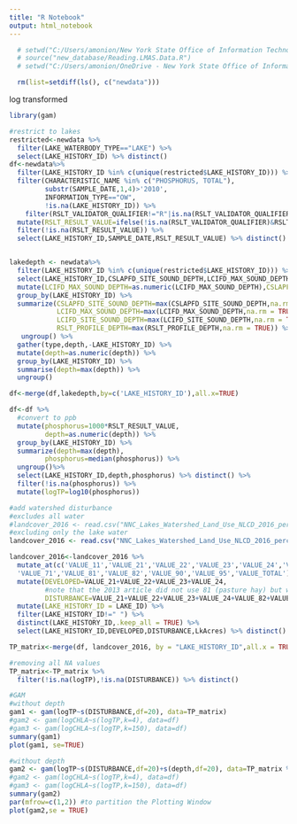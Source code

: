 ```yaml
---
title: "R Notebook"
output: html_notebook
---
```


```r
  # setwd("C:/Users/amonion/New York State Office of Information Technology Services/BWAM - Lakes Database/Current")
  # source("new_database/Reading.LMAS.Data.R")
  # setwd("C:/Users/amonion/OneDrive - New York State Office of Information Technology Services/Rscripts/TP_Landuse")

  rm(list=setdiff(ls(), c("newdata")))

```


log transformed

```r
library(gam)

#restrict to lakes 
restricted<-newdata %>%
  filter(LAKE_WATERBODY_TYPE=="LAKE") %>% 
  select(LAKE_HISTORY_ID) %>% distinct()
df<-newdata%>% 
  filter(LAKE_HISTORY_ID %in% c(unique(restricted$LAKE_HISTORY_ID))) %>% distinct() %>%  
  filter(CHARACTERISTIC_NAME %in% c("PHOSPHORUS, TOTAL"),
         substr(SAMPLE_DATE,1,4)>'2010',
         INFORMATION_TYPE=="OW",
         !is.na(LAKE_HISTORY_ID)) %>% 
    filter(RSLT_VALIDATOR_QUALIFIER!="R"|is.na(RSLT_VALIDATOR_QUALIFIER)) %>% 
  mutate(RSLT_RESULT_VALUE=ifelse(!is.na(RSLT_VALIDATOR_QUALIFIER)&RSLT_VALIDATOR_QUALIFIER=="U",RSLT_QUANTITATION_LIMIT/2,RSLT_RESULT_VALUE))%>%  
  filter(!is.na(RSLT_RESULT_VALUE)) %>% 
  select(LAKE_HISTORY_ID,SAMPLE_DATE,RSLT_RESULT_VALUE) %>% distinct()


lakedepth <- newdata%>%
  filter(LAKE_HISTORY_ID %in% c(unique(restricted$LAKE_HISTORY_ID))) %>% distinct() %>%
  select(LAKE_HISTORY_ID,CSLAPFD_SITE_SOUND_DEPTH,LCIFD_MAX_SOUND_DEPTH,RSLT_PROFILE_DEPTH,LCIFD_SITE_SOUND_DEPTH) %>% distinct() %>%
  mutate(LCIFD_MAX_SOUND_DEPTH=as.numeric(LCIFD_MAX_SOUND_DEPTH),CSLAPFD_SITE_SOUND_DEPTH=as.numeric(CSLAPFD_SITE_SOUND_DEPTH)) %>% 
  group_by(LAKE_HISTORY_ID) %>%
  summarize(CSLAPFD_SITE_SOUND_DEPTH=max(CSLAPFD_SITE_SOUND_DEPTH,na.rm = TRUE),
            LCIFD_MAX_SOUND_DEPTH=max(LCIFD_MAX_SOUND_DEPTH,na.rm = TRUE),
            LCIFD_SITE_SOUND_DEPTH=max(LCIFD_SITE_SOUND_DEPTH,na.rm = TRUE),
            RSLT_PROFILE_DEPTH=max(RSLT_PROFILE_DEPTH,na.rm = TRUE)) %>%
   ungroup() %>%
  gather(type,depth,-LAKE_HISTORY_ID) %>% 
  mutate(depth=as.numeric(depth)) %>% 
  group_by(LAKE_HISTORY_ID) %>% 
  summarise(depth=max(depth)) %>% 
  ungroup()

df<-merge(df,lakedepth,by=c('LAKE_HISTORY_ID'),all.x=TRUE)

df<-df %>% 
  #convert to ppb
  mutate(phosphorus=1000*RSLT_RESULT_VALUE,
         depth=as.numeric(depth)) %>% 
  group_by(LAKE_HISTORY_ID) %>% 
  summarize(depth=max(depth),
         phosphorus=median(phosphorus)) %>% 
  ungroup()%>% 
  select(LAKE_HISTORY_ID,depth,phosphorus) %>% distinct() %>% 
  filter(!is.na(phosphorus)) %>% 
  mutate(logTP=log10(phosphorus))

#add watershed disturbance
#excludes all water
#landcover_2016 <- read.csv("NNC_Lakes_Watershed_Land_Use_NLCD_2016_percentages_excluding_water_filtered.csv")
#excluding only the lake water
landcover_2016 <- read.csv("NNC_Lakes_Watershed_Land_Use_NLCD_2016_percentages_excluding_lake_area_filtered.csv")

landcover_2016<-landcover_2016 %>% 
  mutate_at(c('VALUE_11','VALUE_21','VALUE_22','VALUE_23','VALUE_24','VALUE_31','VALUE_41','VALUE_42','VALUE_43','VALUE_52',
  'VALUE_71','VALUE_81','VALUE_82','VALUE_90','VALUE_95','VALUE_TOTAL'),as.numeric) %>% 
  mutate(DEVELOPED=VALUE_21+VALUE_22+VALUE_23+VALUE_24,
         #note that the 2013 article did not use 81 (pasture hay) but we include it
         DISTURBANCE=VALUE_21+VALUE_22+VALUE_23+VALUE_24+VALUE_82+VALUE_81) %>% 
  mutate(LAKE_HISTORY_ID = LAKE_ID) %>% 
  filter(LAKE_HISTORY_ID!=" ") %>% 
  distinct(LAKE_HISTORY_ID,.keep_all = TRUE) %>% 
  select(LAKE_HISTORY_ID,DEVELOPED,DISTURBANCE,LkAcres) %>% distinct() 

TP_matrix<-merge(df, landcover_2016, by = "LAKE_HISTORY_ID",all.x = TRUE)

#removing all NA values
TP_matrix<-TP_matrix %>% 
  filter(!is.na(logTP),!is.na(DISTURBANCE)) %>% distinct()

#GAM
#without depth
gam1 <- gam(logTP~s(DISTURBANCE,df=20), data=TP_matrix)
#gam2 <- gam(logCHLA~s(logTP,k=4), data=df)
#gam3 <- gam(logCHLA~s(logTP,k=150), data=df)
summary(gam1)
plot(gam1, se=TRUE)

#without depth
gam2 <- gam(logTP~s(DISTURBANCE,df=20)+s(depth,df=20), data=TP_matrix %>% filter(!is.na(depth)))
#gam2 <- gam(logCHLA~s(logTP,k=4), data=df)
#gam3 <- gam(logCHLA~s(logTP,k=150), data=df)
summary(gam2)
par(mfrow=c(1,2)) #to partition the Plotting Window
plot(gam2,se = TRUE)




```








